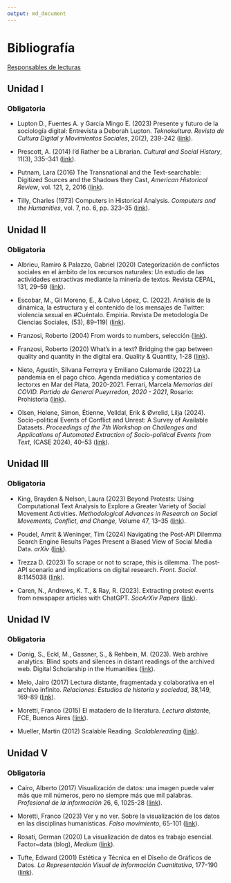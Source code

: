 ```yaml
---
output: md_document
---
```


# Bibliografía

[Responsables de lecturas](https://docs.google.com/spreadsheets/d/1daRYQMJXmObIAJEE3GKJkB89YuvCS28P4jiMcUdkSIU/edit?usp=sharing "Formulario")

## Unidad I

### Obligatoria

-   Lupton D., Fuentes A. y García Mingo E. (2023) Presente y futuro de la sociología digital: Entrevista a Deborah Lupton. *Teknokultura. Revista de Cultura Digital y Movimientos Sociales*, 20(2), 239-242 ([link](https://revistas.ucm.es/index.php/TEKN/article/view/87181/4564456566105 "Presente y futuro de la sociología digital")).

-   Prescott, A. (2014) I’d Rather be a Librarian. *Cultural and Social History*, 11(3), 335–341
([link](https://sci-hub.se/https://doi.org/10.2752/147800414X13983595303192 "I’d Rather be a Librarian")).

-   Putnam, Lara (2016) The Transnational and the Text-searchable: Digitized Sources and the Shadows they Cast, *American Historical Review*, vol. 121, 2, 2016
([link](https://academic.oup.com/ahr/article/121/2/377/2581842 "The Transnational and the Text-searchable")).

-   Tilly, Charles (1973) Computers in Historical Analysis. *Computers and the Humanities*, vol. 7, no. 6,  pp. 323–35
([link](https://sci-hub.se/https://www.jstor.org/stable/30199589 "Computers in Historical Analysis")).

## Unidad II

### Obligatoria

-   Albrieu, Ramiro & Palazzo, Gabriel (2020) Categorización de conflictos sociales en el ámbito de los recursos naturales: Un estudio de las actividades extractivas mediante la minería de textos. Revista CEPAL, 131, 29--59 ([link](https://repositorio.cepal.org/bitstream/handle/11362/45952/RVE131_Albrieu.pdf?sequence=1&isAllowed=y "Categorización de conflictos sociales en el ámbito de los recursos naturales")).

-   Escobar, M., Gil Moreno, E., & Calvo López, C. (2022). Análisis de la dinámica, la estructura y el contenido de los mensajes de Twitter: violencia sexual en #Cuéntalo. Empiria. Revista De metodología De Ciencias Sociales, (53), 89–119) ([link](https://revistas.uned.es/index.php/empiria/article/view/32614/25534 "Análisis de la dinámica, la estructura y el contenido de los mensajes de Twitter")).

-   Franzosi, Roberto (2004) From words to numbers, selección ([link](https://sci-hub.se/https://doi.org/10.1007/s11135-020-01067-6 "From words to numbers")).

-   Franzosi, Roberto (2020) What's in a text? Bridging the gap between quality and quantity in the digital era. Quality & Quantity, 1-28 ([link](https://sci-hub.se/https://doi.org/10.1007/s11135-020-01067-6 "What's in a text?")).

-   Nieto, Agustín, Silvana Ferreyra y Emiliano Calomarde (2022) La pandemia en el pago chico. Agenda mediática y comentarios de lectorxs en Mar del Plata, 2020-2021. Ferrari, Marcela *Memorias del COVID. Partido de General Pueyrredon, 2020 - 2021*, Rosario: Prohistoria ([link](https://www.academia.edu/77606214/TIEMPOS_DE_PANDEMIA "La pandemia en el pago chico")).

-   Olsen, Helene, Simon, Étienne, Velldal, Erik & Øvrelid, Lilja (2024). Socio-political Events of Conflict and Unrest: A Survey of Available Datasets. *Proceedings of the 7th Workshop on Challenges and Applications of Automated Extraction of Socio-political Events from Text*, (CASE 2024), 40–53
([link](https://aclanthology.org/2024.case-1.5.pdf "Socio-political Events of Conflict and Unrest")).

## Unidad III

### Obligatoria

-   King, Brayden & Nelson, Laura (2023) Beyond Protests: Using Computational Text Analysis to Explore a Greater Variety of Social Movement Activities. *Methodological Advances in Research on Social Movements, Conflict, and Change*, Volume 47, 13–35 ([link](https://www.lauraknelson.com/publication/beyond-protests/beyond-protests.pdf "Beyond Protests")).

-   Poudel, Amrit & Weninger, Tim (2024) Navigating the Post-API Dilemma Search Engine Results Pages Present a Biased View of Social Media Data. *arXiv* ([link](https://arxiv.org/html/2401.15479v2 "Navigating the Post-API Dilemma")).

-   Trezza D. (2023) To scrape or not to scrape, this is dilemma. The post-API scenario and implications on digital research. *Front. Sociol.* 8:1145038 ([link](https://www.frontiersin.org/articles/10.3389/fsoc.2023.1145038/full "To scrape or not to scrape")).

-   Caren, N., Andrews, K. T., & Ray, R. (2023). Extracting protest events from newspaper articles with ChatGPT. *SocArXiv Papers*
([link](https://osf.io/preprints/socarxiv/dvht7 "Extracting protest events")).

## Unidad IV

### Obligatoria

-   Donig, S., Eckl, M., Gassner, S., & Rehbein, M. (2023). Web archive analytics: Blind spots and silences in distant readings of the archived web. Digital Scholarship in the Humanities ([link](https://doi.org/10.1093/llc/fqad014 "Web archive analytics")).

-   Melo, Jairo (2017) Lectura distante, fragmentada y colaborativa en el archivo infinito. *Relaciones: Estudios de historia y sociedad*, 38,149, 169-89 ([link](https://www.scielo.org.mx/pdf/rz/v38n149/2448-7554-rz-38-149-00169.pdf "Lectura distante, fragmentada y colaborativa en el archivo infinito")).

-   Moretti, Franco (2015) El matadero de la literatura. *Lectura distant*e, FCE, Buenos Aires ([link](https://github.com/agusnieto77/Sem-UBA/raw/master/bibliograf%C3%ADa/Moretti%20-%20El%20matadero%20de%20la%20literatura%20III.pdf "El matadero de la literatura")).

-   Mueller, Martin (2012) Scalable Reading. *Scalablereading* ([link](https://scalablereading.northwestern.edu/?page_id=22 "Scalable Reading")).

## Unidad V

### Obligatoria

-   Cairo, Alberto (2017) Visualización de datos: una imagen puede valer más que mil números, pero no siempre más que mil palabras. *Profesional de la información* 26, 6, 1025-28
([link](https://doi.org/10.3145/epi.2017.nov.02 "Visualización de datos")).

-   Moretti, Franco (2023) Ver y no ver. Sobre la visualización de los datos en las disciplinas humanísticas. *Falso movimiento*, 65-101
([link](https://doi.org/10.51829/Drassana.28.650 "Ver y no ver")).

-   Rosati, German (2020) La visualización de datos es trabajo esencial. Factor\~data (blog), *Medium* ([link](https://medium.com/factor-data/la-visualizaci%C3%B3n-de-datos-es-trabajo-esencial-ea7acc20b5d3 "La visualización de datos es trabajo esencial")).

-   Tufte, Edward (2001) Estética y Técnica en el Diseño de Gráficos de Datos. *La Representación Visual de Información Cuantitativa*, 177-190
([link](https://medium.com/factor-data/la-visualizaci%C3%B3n-de-datos-es-trabajo-esencial-ea7acc20b5d3 "Estética y Técnica en el Diseño de Gráficos de Datos")).
